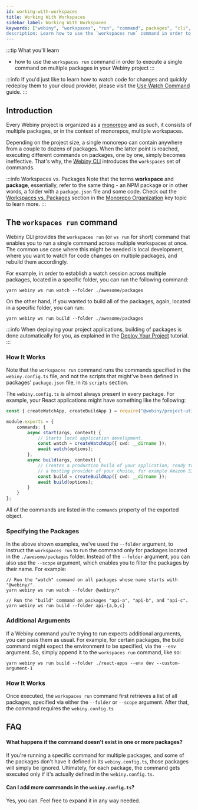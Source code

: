 ```yaml
---
id: working-with-workspaces
title: Working With Workspaces
sidebar_label: Working With Workspaces
keywords: ["webiny", "workspaces", "run", "command", packages", "cli", "yarn"]
description: Learn how to use the `workspaces run` command in order to execute a single command on multiple packages in your Webiny project.
---
```


:::tip What you'll learn

- how to use the `workspaces run` command in order to execute a single command on multiple packages in your Webiny project
:::

:::info
If you'd just like to learn how to watch code for changes and quickly redeploy them to your cloud provider, please visit the [Use Watch Command](/docs/how-to-guides/use-watch-command) guide.
:::

## Introduction

Every Webiny project is organized as a [monorepo](/docs/key-topics/project-organization/monorepo-organization) and as such, it consists of multiple packages, or in the context of monorepos, multiple workspaces.

Depending on the project size, a single monorepo can contain anywhere from a couple to dozens of packages. When the latter point is reached, executing different commands on packages, one by one, simply becomes ineffective. That's why, the [Webiny CLI](/docs/key-topics/webiny-cli) introduces the `workspaces` set of commands.

:::info Workspaces vs. Packages
Note that the terms **workspace** and **package**, essentially, refer to the same thing - an NPM package or in other words, a folder with a `package.json` file and some code. Check out the [Workspaces vs. Packages](/docs/key-topics/project-organization/monorepo-organization#workspaces-vs-packages) section in the [Monorepo Organization](/docs/key-topics/project-organization/monorepo-organization) key topic to learn more.
:::

## The `workspaces run` command

Webiny CLI provides the `workspaces run` (or `ws run` for short) command that enables you to run a single command across multiple workspaces at once. The common use case where this might be needed is local development, where you want to watch for code changes on multiple packages, and rebuild them accordingly.

For example, in order to establish a watch session across multiple packages, located in a specific folder, you can run the following command:

```
yarn webiny ws run watch --folder ./awesome/packages
```

On the other hand, if you wanted to build all of the packages, again, located in a specific folder, you can run:
```
yarn webiny ws run build --folder ./awesome/packages
```

:::info
When deploying your project applications, building of packages is done automatically for you, as explained in the [Deploy Your Project](/docs/how-to-guides/deployment/deploy-your-project#before-we-begin) tutorial.
:::

### How It Works
Note that the `workspaces run` command runs the commands specified in the `webiny.config.ts` file, and not the scripts that might've been defined in packages' `package.json` file, in its `scripts` section.

The `webiny.config.ts` is almost always present in every package. For example, your React applications might have something like the following:

```ts title="webiny.config.ts"
const { createWatchApp, createBuildApp } = require("@webiny/project-utils");

module.exports = {
    commands: {
        async start(args, context) {
            // Starts local application development.
            const watch = createWatchApp({ cwd: __dirname });
            await watch(options);
        },
        async build(args, context) {
            // Creates a production build of your application, ready to be deployed to
            // a hosting provider of your choice, for example Amazon S3.
            const build = createBuildApp({ cwd: __dirname });
            await build(options);
        }
    }
};
```

All of the commands are listed in the `commands` property of the exported object.

### Specifying the Packages

In the above shown examples, we've used the `--folder` argument, to instruct the `workspaces run` to run the command only for packages located in the `./awesome/packages` folder. Instead of the `--folder` argument, you can also use the `--scope` argument, which enables you to filter the packages by their name. For example:

```
// Run the "watch" command on all packages whose name starts with "@webiny/".
yarn webiny ws run watch --folder @webiny/*

// Run the "build" command on packages "api-a", "api-b", and "api-c".
yarn webiny ws run build --folder api-{a,b,c}
```

### Additional Arguments

If a Webiny command you're trying to run expects additional arguments, you can pass them as usual. For example, for certain packages, the build command might expect the environment to be specified, via the `--env` argument. So, simply append it to the `workspaces run` command, like so:

```
yarn webiny ws run build --folder ./react-apps --env dev --custom-argument-1
```

### How It Works

Once executed, the `workspaces run` command first retrieves a list of all packages, specified via either the `--folder` or `--scope` argument. After that, the command requires the `webiny.config.ts`

## FAQ

#### What happens if the command doesn't exist in one or more packages?

If you're running a specific command for multiple packages, and some of the packages don't have it defined in its `webiny.config.ts`, those packages will simply be ignored. Ultimately, for each package, the command gets executed only if it's actually defined in the `webiny.config.ts`.

#### Can I add more commands in the `webiny.config.ts`?

Yes, you can. Feel free to expand it in any way needed.

